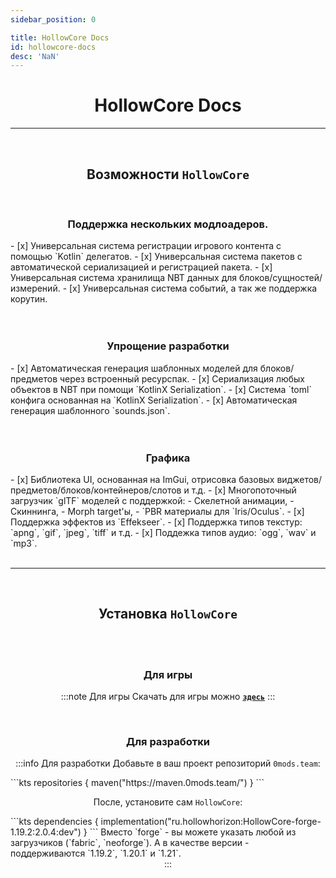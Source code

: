 ```yaml
---
sidebar_position: 0

title: HollowCore Docs
id: hollowcore-docs
desc: 'NaN'
---
```



<div align="center">

# HollowCore Docs

---

<br />

## Возможности `HollowCore`

<br />

### Поддержка нескольких модлоадеров.

<div align="left" id="hc-box">
- [x] Универсальная система регистрации игрового контента с помощью `Kotlin` делегатов.
- [x] Универсальная система пакетов с автоматической сериализацией и регистрацией пакета.
- [x] Универсальная система хранилища NBT данных для блоков/сущностей/измерений.
- [x] Универсальная система событий, а так же поддержка корутин.
</div>

<br />

<br />

### Упрощение разработки

<div align="left" id="hc-box">
- [x] Автоматическая генерация шаблонных моделей для блоков/предметов через встроенный ресурспак.
- [x] Сериализация любых объектов в NBT при помощи `KotlinX Serialization`.
- [x] Система `toml` конфига основанная на `KotlinX Serialization`.
- [x] Автоматическая генерация шаблонного `sounds.json`.
</div>

<br />

<br />

### Графика

<div align="left" id="hc-box">
- [x] Библиотека UI, основанная на ImGui, отрисовка базовых виджетов/предметов/блоков/контейнеров/слотов и т.д.
- [x] Многопоточный загрузчик `glTF` моделей с поддержкой:
  - Скелетной анимации,
  - Скиннинга,
  - Morph target'ы,
  - `PBR материалы для `Iris/Oculus`.
- [x] Поддержка эффектов из `Effekseer`.
- [x] Поддержка типов текстур: `apng`, `gif`, `jpeg`, `tiff` и т.д.
- [x] Поддежка типов аудио: `ogg`, `wav` и `mp3`.
</div>

<br />

---

<br />

## Установка `HollowCore`

<br />
<br />

### Для игры
:::note Для игры
Скачать для игры можно [**`здесь`**](../../1-hollowengine/98-downloads-mods.mdx#HollowCore)
:::

<br />

### Для разработки
:::info Для разработки
Добавьте в ваш проект репозиторий `0mods.team`:
<div align="left">
```kts
repositories {
  maven("https://maven.0mods.team/")
}
```
</div>

После, установите сам `HollowCore`:
<div align="left">
```kts
dependencies {
  implementation("ru.hollowhorizon:HollowCore-forge-1.19.2:2.0.4:dev")
}
```
Вместо `forge` - вы можете указать любой из загрузчиков (`fabric`, `neoforge`).
А в качестве версии - поддерживаются `1.19.2`, `1.20.1` и `1.21`.
</div>
:::

</div>
